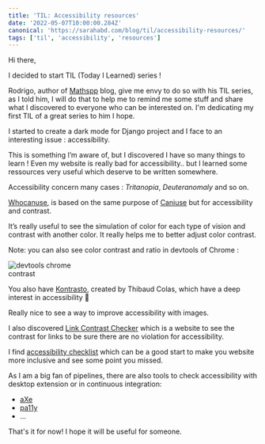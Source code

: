```yaml
---
title: 'TIL: Accessibility resources'
date: '2022-05-07T10:00:00.284Z'
canonical: 'https://sarahabd.com/blog/til/accessibility-resources/'
tags: ['til', 'accessibility', 'resources']
---
```


Hi there,

I decided to start TIL (Today I Learned) series ! 

Rodrigo, author of [Mathspp](https://mathspp.com/) blog, give me envy to do so with his TIL series, as I told him, I will do that to help me to remind me some stuff and share what I discovered to everyone who can be interested on. I'm dedicating my first TIL of a great series to him I hope.

I started to create a dark mode for Django project and I face to an interesting issue : accessibility.

This is something I’m aware of, but I discovered I have so many things to learn ! 
Even my website is really bad for accessibility.. but I learned some ressources very useful which deserve to be written somewhere.

Accessibility concern many cases : *Tritanopia*, *Deuteranomaly* and so on. 

[Whocanuse](https://whocanuse.com/), is based on the same purpose of [Caniuse](https://caniuse.com/) but for accessibility and contrast. 

It’s really useful to see the simulation of color for each type of vision and contrast with another color. It really helps me to better adjust color contrast.

Note: you can also see color contrast and ratio in devtools of Chrome :

<img src='./../../../assets/devtools-chrome.png' style='max-width: 180px' alt='devtools chrome contrast' />

You also have [Kontrasto](https://kontrasto.netlify.app/), created by Thibaud Colas, which have a deep interest in accessibility 🙂

Really nice to see a way to improve accessibility with images.

I also discovered [Link Contrast Checker](https://webaim.org/resources/linkcontrastchecker/) which is a website to see the contrast for links to be sure there are no violation for accessibility.

I find [accessibility checklist](https://www.a11yproject.com/checklist/) which can be a good start to make you website more inclusive and see some point you missed.

As I am a big fan of pipelines, there are also tools to check accessibility with desktop extension or in continuous integration: 

- [aXe](https://www.deque.com/axe/)
- [pa11y](https://pa11y.org/)
- ...

That's it for now! I hope it will be useful for someone.